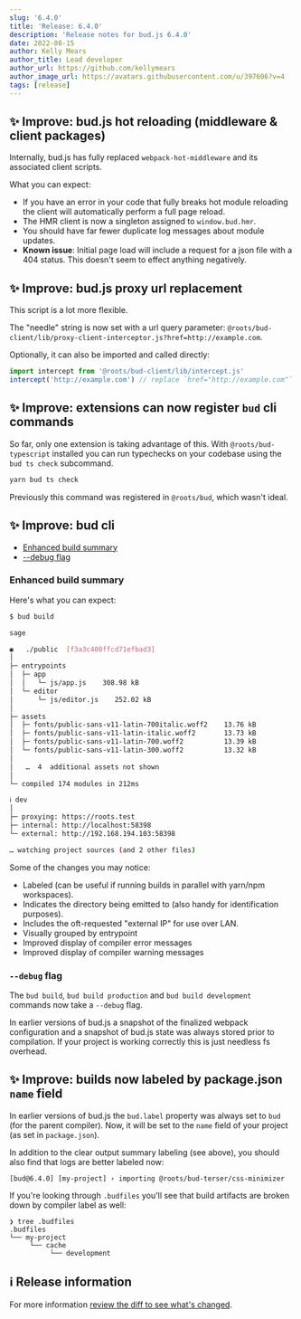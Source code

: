 ```yaml
---
slug: '6.4.0'
title: 'Release: 6.4.0'
description: 'Release notes for bud.js 6.4.0'
date: 2022-08-15
author: Kelly Mears
author_title: Lead developer
author_url: https://github.com/kellymears
author_image_url: https://avatars.githubusercontent.com/u/397606?v=4
tags: [release]
---
```


<!--truncate-->

## ✨ Improve: bud.js hot reloading (middleware & client packages)

Internally, bud.js has fully replaced `webpack-hot-middleware` and its associated client scripts.

What you can expect:

- If you have an error in your code that fully breaks hot module reloading the client
  will automatically perform a full page reload.
- The HMR client is now a singleton assigned to `window.bud.hmr`.
- You should have far fewer duplicate log messages about module updates.
- **Known issue**: Initial page load will include a request for a json file with a 404 status.
  This doesn't seem to effect anything negatively.

## ✨ Improve: bud.js proxy url replacement

This script is a lot more flexible.

The "needle" string is now set with a url query parameter: `@roots/bud-client/lib/proxy-client-interceptor.js?href=http://example.com`.

Optionally, it can also be imported and called directly:

```js
import intercept from '@roots/bud-client/lib/intercept.js'
intercept('http://example.com') // replace `href="http://example.com"` with `href="/"`
```

## ✨ Improve: extensions can now register `bud` cli commands

So far, only one extension is taking advantage of this. With `@roots/bud-typescript` installed
you can run typechecks on your codebase using the `bud ts check` subcommand.

```sh
yarn bud ts check
```

Previously this command was registered in `@roots/bud`, which wasn't ideal.

## ✨ Improve: bud cli

- [Enhanced build summary](#enhanced-build-summary)
- [--debug flag](#--debug-flag)

### Enhanced build summary

Here's what you can expect:

```sh
$ bud build

sage

◉   ./public  [f3a3c400ffcd71efbad3]
│
├─ entrypoints
│  ├─ app
│  │   └─ js/app.js    308.98 kB
│  └─ editor
│      └─ js/editor.js    252.02 kB
│
├─ assets
│  ├─ fonts/public-sans-v11-latin-700italic.woff2    13.76 kB
│  ├─ fonts/public-sans-v11-latin-italic.woff2       13.73 kB
│  ├─ fonts/public-sans-v11-latin-700.woff2          13.39 kB
│  └─ fonts/public-sans-v11-latin-300.woff2          13.32 kB
│
│   …  4  additional assets not shown
│
└─ compiled 174 modules in 212ms

ℹ dev
│
├─ proxying: https://roots.test
├─ internal: http://localhost:58398
└─ external: http://192.168.194.103:58398

… watching project sources (and 2 other files)
```

Some of the changes you may notice:

- Labeled (can be useful if running builds in parallel with yarn/npm workspaces).
- Indicates the directory being emitted to (also handy for identification purposes).
- Includes the oft-requested "external IP" for use over LAN.
- Visually grouped by entrypoint
- Improved display of compiler error messages
- Improved display of compiler warning messages

### `--debug` flag

The `bud build`, `bud build production` and `bud build development` commands now take a `--debug` flag.

In earlier versions of bud.js a snapshot of the finalized webpack configuration and a snapshot of bud.js state was always
stored prior to compilation. If your project is working correctly this is just needless fs overhead.

## ✨ Improve: builds now labeled by package.json `name` field

In earlier versions of bud.js the `bud.label` property was always set to `bud` (for the parent compiler). Now, it will be set to the `name` field
of your project (as set in `package.json`).

In addition to the clear output summary labeling (see above), you should also find that logs are better labeled now:

```
[bud@6.4.0] [my-project] › importing @roots/bud-terser/css-minimizer
```

If you're looking through `.budfiles` you'll see that build artifacts are broken down by compiler label as well:

```
❯ tree .budfiles
.budfiles
└── my-project
     └── cache
          └── development
```

## ℹ️ Release information

For more information [review the diff to see what's changed](https://github.com/roots/bud/compare/v6.3.5...v6.4.0).
